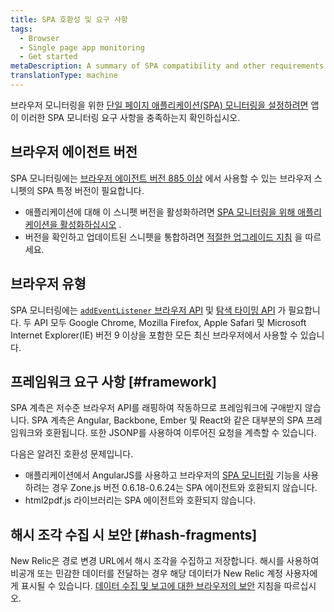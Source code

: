 ```yaml
---
title: SPA 호환성 및 요구 사항
tags:
  - Browser
  - Single page app monitoring
  - Get started
metaDescription: A summary of SPA compatibility and other requirements for browser.
translationType: machine
---
```


브라우저 모니터링을 위한 [단일 페이지 애플리케이션(SPA) 모니터링을 설정하려면](/docs/browser/single-page-app-monitoring/get-started/add-apps-single-page-app-monitoring) 앱이 이러한 SPA 모니터링 요구 사항을 충족하는지 확인하십시오.

## 브라우저 에이전트 버전

SPA 모니터링에는 [브라우저 에이전트 버전 885 이상](/docs/release-notes/new-relic-browser-release-notes/browser-agent-release-notes) 에서 사용할 수 있는 브라우저 스니펫의 SPA 특정 버전이 필요합니다.

* 애플리케이션에 대해 이 스니펫 버전을 활성화하려면 [SPA 모니터링을 위해 애플리케이션을 활성화하십시오](/docs/browser/single-page-app-monitoring/get-started/add-apps-single-page-app-monitoring) .
* 버전을 확인하고 업데이트된 스니펫을 통합하려면 [적절한 업그레이드 지침](/docs/browser/new-relic-browser/installation-configuration/upgrading-browser-agent) 을 따르세요.

## 브라우저 유형

SPA 모니터링에는 [`addEventListener` 브라우저 API](https://developer.mozilla.org/en-US/docs/Web/API/EventTarget/addEventListener) 및 [탐색 타이밍 API](/docs/browser/new-relic-browser/browser-agent-apis/navigation-timing-api) 가 필요합니다. 두 API 모두 Google Chrome, Mozilla Firefox, Apple Safari 및 Microsoft Internet Explorer(IE) 버전 9 이상을 포함한 모든 최신 브라우저에서 사용할 수 있습니다.

## 프레임워크 요구 사항 [#framework]

SPA 계측은 저수준 브라우저 API를 래핑하여 작동하므로 프레임워크에 구애받지 않습니다. SPA 계측은 Angular, Backbone, Ember 및 React와 같은 대부분의 SPA 프레임워크와 호환됩니다. 또한 JSONP를 사용하여 이루어진 요청을 계측할 수 있습니다.

다음은 알려진 호환성 문제입니다.

* 애플리케이션에서 AngularJS를 사용하고 브라우저의 [SPA 모니터링](/docs/browser/single-page-app-monitoring/get-started/welcome-single-page-app-monitoring) 기능을 사용하려는 경우 Zone.js 버전 0.6.18-0.6.24는 SPA 에이전트와 호환되지 않습니다.
* html2pdf.js 라이브러리는 SPA 에이전트와 호환되지 않습니다.

## 해시 조각 수집 시 보안 [#hash-fragments]

New Relic은 경로 변경 URL에서 해시 조각을 수집하고 저장합니다. 해시를 사용하여 비공개 또는 민감한 데이터를 전달하는 경우 해당 데이터가 New Relic 계정 사용자에게 표시될 수 있습니다. [데이터 수집 및 보고에 대한 브라우저의 보안](/docs/browser/new-relic-browser/performance-quality/security-new-relic-browser) 지침을 따르십시오.